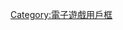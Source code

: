 {{Userbox
  |border-c = #000000
  |border-s = 1
  |id = [[File:PlayStation_5_and_DualSense_with_transparent_background.png|45x45px|alt=PS5]]
  |id-c = #FFFFFF
  |id-s =
  |id-fc = #000000
  |info = 這個用戶擁有'''[[PlayStation 5|<span style="color: #000;">PlayStation&nbsp;5</span>]]'''。
  |info-c = #F8F8FF
  |info-s = 10
  |info-fc = #000000
}}<includeonly>[[Category:拥有PS5的维基人|{{PAGENAME}}]]</includeonly><noinclude>

{{DEFAULTSORT:#PlayStation 5}}
[[Category:拥有PS5的维基人| ]]
[[Category:電子遊戲用戶框]]
</noinclude>